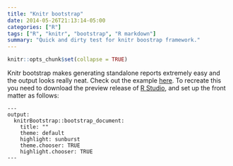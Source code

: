 ```yaml
---
title: "Knitr bootstrap"
date: 2014-05-26T21:13:14-05:00
categories: ["R"]
tags: ["R", "knitr", "bootstrap", "R markdown"]
summary: "Quick and dirty test for knitr boostrap framework."
---
```


```r
knitr::opts_chunk$set(collapse = TRUE)
```


Knitr bootstrap makes generating standalone reports extremely easy and the output looks really neat. Check out the example [here][here]. To recreate this you need to download the preview release of [R Studio][R Studio], and set up the front matter as follows:

```
---
output:
  knitrBootstrap::bootstrap_document:
    title: ""
    theme: default
    highlight: sunburst
    theme.chooser: TRUE
    highlight.chooser: TRUE
---
```

[here]: /blog/assets/knitr_bootstrap/knitr_bootstrap.html
[R Studio]: http://rmarkdown.rstudio.com/index.html
